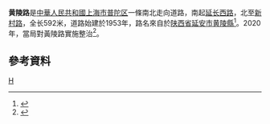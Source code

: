 '''黄陵路'''是[[中華人民共和國|中華人民共和國]][[上海市|上海市]][[普陀區_(上海)|普陀区]]一條南北走向道路，南起[[延长西路|延长西路]]，北至[[新村路|新村路]]，全长592米，道路始建於1953年，路名來自於[[陕西省|陕西省]][[延安市|延安市]][[黄陵縣|黄陵縣]]<ref>{{cite news |title=第二节　县镇级类 |url=http://www.shtong.gov.cn/Newsite/node2/node2245/node70862/node70870/node70919/node70925/userobject1ai73717.html |publisher=上海市地方志辦公室 |accessdate=2020-12-25 |archive-date=2015-09-24 |archive-url=https://web.archive.org/web/20150924124855/http://www.shtong.gov.cn/newsite/node2/node2245/node70862/node70870/node70919/node70925/userobject1ai73717.html |dead-url=no }}</ref>。2020年，當局對黃陵路實施整治<ref>{{cite news |title=甘泉街道黄陵路换新颜 |url=http://www.shpt.gov.cn/gqjd/tpxw/20200929/524583.html }}{{Dead link}}</ref>。

== 參考資料 ==
{{Reflist|2}}

[[Category:上海道路|H]]